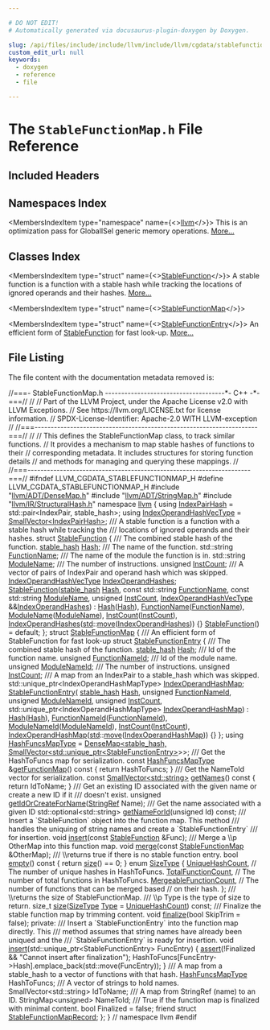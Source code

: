 ```yaml
---

# DO NOT EDIT!
# Automatically generated via docusaurus-plugin-doxygen by Doxygen.

slug: /api/files/include/include/llvm/include/llvm/cgdata/stablefunctionmap-h
custom_edit_url: null
keywords:
  - doxygen
  - reference
  - file

---
```





# The `StableFunctionMap.h` File Reference

<DoxygenPage pluginConfig={pluginConfig}>



## Included Headers

<IncludesList>
<IncludesListItem
  filePath="llvm/ADT/DenseMap.h"
  permalink="/docs/api/files/include/include/llvm/include/llvm/adt/densemap-h"
  isLocal="true" />
<IncludesListItem
  filePath="llvm/ADT/StringMap.h"
  permalink="/docs/api/files/include/include/llvm/include/llvm/adt/stringmap-h"
  isLocal="true" />
<IncludesListItem
  filePath="llvm/IR/StructuralHash.h"
  permalink="/docs/api/files/include/include/llvm/include/llvm/ir/structuralhash-h"
  isLocal="true" />
</IncludesList>

## Namespaces Index

<MembersIndex>

<MembersIndexItem
  type="namespace"
  name={<><a href="/docs/api/namespaces/llvm">llvm</a></>}>
This is an optimization pass for GlobalISel generic memory operations. <a href="/docs/api/namespaces/llvm/#details">More...</a>
</MembersIndexItem>

</MembersIndex>

## Classes Index

<MembersIndex>

<MembersIndexItem
  type="struct"
  name={<><a href="/docs/api/structs/llvm/stablefunction">StableFunction</a></>}>
A stable function is a function with a stable hash while tracking the locations of ignored operands and their hashes. <a href="/docs/api/structs/llvm/stablefunction/#details">More...</a>
</MembersIndexItem>

<MembersIndexItem
  type="struct"
  name={<><a href="/docs/api/structs/llvm/stablefunctionmap">StableFunctionMap</a></>}>
</MembersIndexItem>

<MembersIndexItem
  type="struct"
  name={<><a href="/docs/api/structs/llvm/stablefunctionmap/stablefunctionentry">StableFunctionEntry</a></>}>
An efficient form of <a href="/docs/api/structs/llvm/stablefunction">StableFunction</a> for fast look-up. <a href="/docs/api/structs/llvm/stablefunctionmap/stablefunctionentry/#details">More...</a>
</MembersIndexItem>

</MembersIndex>


## File Listing

The file content with the documentation metadata removed is:

<ProgramListing>

<Link id="l00001" /><CodeLine lineNumber="1"><span class="doxyHighlightComment">//===- StableFunctionMap.h -------------------------------------&#42;- C++ -&#42;-===//</span></CodeLine>
<Link id="l00002" /><CodeLine lineNumber="2"><span class="doxyHighlightComment">//</span></CodeLine>
<Link id="l00003" /><CodeLine lineNumber="3"><span class="doxyHighlightComment">// Part of the LLVM Project, under the Apache License v2.0 with LLVM Exceptions.</span></CodeLine>
<Link id="l00004" /><CodeLine lineNumber="4"><span class="doxyHighlightComment">// See https://llvm.org/LICENSE.txt for license information.</span></CodeLine>
<Link id="l00005" /><CodeLine lineNumber="5"><span class="doxyHighlightComment">// SPDX-License-Identifier: Apache-2.0 WITH LLVM-exception</span></CodeLine>
<Link id="l00006" /><CodeLine lineNumber="6"><span class="doxyHighlightComment">//</span></CodeLine>
<Link id="l00007" /><CodeLine lineNumber="7"><span class="doxyHighlightComment">//===---------------------------------------------------------------------===//</span></CodeLine>
<Link id="l00008" /><CodeLine lineNumber="8"><span class="doxyHighlightComment">//</span></CodeLine>
<Link id="l00009" /><CodeLine lineNumber="9"><span class="doxyHighlightComment">// This defines the StableFunctionMap class, to track similar functions.</span></CodeLine>
<Link id="l00010" /><CodeLine lineNumber="10"><span class="doxyHighlightComment">// It provides a mechanism to map stable hashes of functions to their</span></CodeLine>
<Link id="l00011" /><CodeLine lineNumber="11"><span class="doxyHighlightComment">// corresponding metadata. It includes structures for storing function details</span></CodeLine>
<Link id="l00012" /><CodeLine lineNumber="12"><span class="doxyHighlightComment">// and methods for managing and querying these mappings.</span></CodeLine>
<Link id="l00013" /><CodeLine lineNumber="13"><span class="doxyHighlightComment">//</span></CodeLine>
<Link id="l00014" /><CodeLine lineNumber="14"><span class="doxyHighlightComment">//===---------------------------------------------------------------------===//</span></CodeLine>
<Link id="l00015" /><CodeLine lineNumber="15"></CodeLine>
<Link id="l00016" /><CodeLine lineNumber="16"><span class="doxyHighlightPreprocessor">#ifndef LLVM&#95;CGDATA&#95;STABLEFUNCTIONMAP&#95;H</span></CodeLine>
<Link id="l00017" /><CodeLine lineNumber="17"><span class="doxyHighlightPreprocessor">#define LLVM&#95;CGDATA&#95;STABLEFUNCTIONMAP&#95;H</span></CodeLine>
<Link id="l00018" /><CodeLine lineNumber="18"></CodeLine>
<Link id="l00019" /><CodeLine lineNumber="19"><span class="doxyHighlightPreprocessor">#include &quot;<a href="/docs/api/files/include/include/llvm/include/llvm/adt/densemap-h">llvm/ADT/DenseMap.h</a>&quot;</span></CodeLine>
<Link id="l00020" /><CodeLine lineNumber="20"><span class="doxyHighlightPreprocessor">#include &quot;<a href="/docs/api/files/include/include/llvm/include/llvm/adt/stringmap-h">llvm/ADT/StringMap.h</a>&quot;</span></CodeLine>
<Link id="l00021" /><CodeLine lineNumber="21"><span class="doxyHighlightPreprocessor">#include &quot;<a href="/docs/api/files/include/include/llvm/include/llvm/ir/structuralhash-h">llvm/IR/StructuralHash.h</a>&quot;</span></CodeLine>
<Link id="l00022" /><CodeLine lineNumber="22"></CodeLine>
<Link id="l00023" /><CodeLine lineNumber="23"><span class="doxyHighlightKeyword">namespace </span><span class="doxyHighlight"><a href="/docs/api/namespaces/llvm">llvm</a> &#123;</span></CodeLine>
<Link id="l00024" /><CodeLine lineNumber="24"></CodeLine>
<Link id="l00025" /><CodeLine lineNumber="25" lineLink="/docs/api/namespaces/llvm/#ab15bad17e11e119331550792dfe5907b"><span class="doxyHighlightKeyword">using </span><span class="doxyHighlight"><a href="/docs/api/namespaces/llvm/#ab15bad17e11e119331550792dfe5907b">IndexPairHash</a> = std::pair&lt;IndexPair, stable&#95;hash&gt;;</span></CodeLine>
<Link id="l00026" /><CodeLine lineNumber="26" lineLink="/docs/api/namespaces/llvm/#a52a608ceb0e77670a4eee81bbe3065dc"><span class="doxyHighlightKeyword">using </span><span class="doxyHighlight"><a href="/docs/api/namespaces/llvm/#a52a608ceb0e77670a4eee81bbe3065dc">IndexOperandHashVecType</a> = <a href="/docs/api/classes/llvm/smallvector">SmallVector&lt;IndexPairHash&gt;</a>;</span></CodeLine>
<Link id="l00027" /><CodeLine lineNumber="27"></CodeLine>
<Link id="l00028" /><CodeLine lineNumber="28"><span class="doxyHighlightComment">/// A stable function is a function with a stable hash while tracking the</span></CodeLine>
<Link id="l00029" /><CodeLine lineNumber="29"><span class="doxyHighlightComment">/// locations of ignored operands and their hashes.</span></CodeLine>
<Link id="l00030" /><CodeLine lineNumber="30" lineLink="/docs/api/structs/llvm/stablefunction"><span class="doxyHighlightKeyword">struct </span><span class="doxyHighlight"><a href="/docs/api/structs/llvm/stablefunction/#a3f4061031e97978bb2f1829ef1daa9b4">StableFunction</a> &#123;</span></CodeLine>
<Link id="l00031" /><CodeLine lineNumber="31"><span class="doxyHighlightComment">  /// The combined stable hash of the function.</span></CodeLine>
<Link id="l00032" /><CodeLine lineNumber="32" lineLink="/docs/api/structs/llvm/stablefunction/#a4160d6e77dbb5b25f23b6f1f6d9b4f83"><span class="doxyHighlight">  <a href="/docs/api/namespaces/llvm/#a3f07bd5ee30b6a57ddc214f64d5fd941">stable&#95;hash</a> <a href="/docs/api/structs/llvm/stablefunction/#a4160d6e77dbb5b25f23b6f1f6d9b4f83">Hash</a>;</span></CodeLine>
<Link id="l00033" /><CodeLine lineNumber="33"><span class="doxyHighlightComment">  /// The name of the function.</span></CodeLine>
<Link id="l00034" /><CodeLine lineNumber="34" lineLink="/docs/api/structs/llvm/stablefunction/#a7de5f1f3ae4e36aaa15aec79a93d995a"><span class="doxyHighlight">  std::string <a href="/docs/api/structs/llvm/stablefunction/#a7de5f1f3ae4e36aaa15aec79a93d995a">FunctionName</a>;</span></CodeLine>
<Link id="l00035" /><CodeLine lineNumber="35"><span class="doxyHighlightComment">  /// The name of the module the function is in.</span></CodeLine>
<Link id="l00036" /><CodeLine lineNumber="36" lineLink="/docs/api/structs/llvm/stablefunction/#a93885e24acc70053d70cf42811702fd0"><span class="doxyHighlight">  std::string <a href="/docs/api/structs/llvm/stablefunction/#a93885e24acc70053d70cf42811702fd0">ModuleName</a>;</span></CodeLine>
<Link id="l00037" /><CodeLine lineNumber="37"><span class="doxyHighlightComment">  /// The number of instructions.</span></CodeLine>
<Link id="l00038" /><CodeLine lineNumber="38" lineLink="/docs/api/structs/llvm/stablefunction/#a26b231c403b8117798c42f645234a9df"><span class="doxyHighlight">  </span><span class="doxyHighlightKeywordType">unsigned</span><span class="doxyHighlight"> <a href="/docs/api/structs/llvm/stablefunction/#a26b231c403b8117798c42f645234a9df">InstCount</a>;</span></CodeLine>
<Link id="l00039" /><CodeLine lineNumber="39"><span class="doxyHighlightComment">  /// A vector of pairs of IndexPair and operand hash which was skipped.</span></CodeLine>
<Link id="l00040" /><CodeLine lineNumber="40" lineLink="/docs/api/structs/llvm/stablefunction/#a7dad29ce5f34b56acee9abf3266c8a9d"><span class="doxyHighlight">  <a href="/docs/api/namespaces/llvm/#a52a608ceb0e77670a4eee81bbe3065dc">IndexOperandHashVecType</a> <a href="/docs/api/structs/llvm/stablefunction/#a7dad29ce5f34b56acee9abf3266c8a9d">IndexOperandHashes</a>;</span></CodeLine>
<Link id="l00041" /><CodeLine lineNumber="41"></CodeLine>
<Link id="l00042" /><CodeLine lineNumber="42" lineLink="/docs/api/structs/llvm/stablefunction/#a3f4061031e97978bb2f1829ef1daa9b4"><span class="doxyHighlight">  <a href="/docs/api/structs/llvm/stablefunction/#a3f4061031e97978bb2f1829ef1daa9b4">StableFunction</a>(<a href="/docs/api/namespaces/llvm/#a3f07bd5ee30b6a57ddc214f64d5fd941">stable&#95;hash</a> <a href="/docs/api/structs/llvm/stablefunction/#a4160d6e77dbb5b25f23b6f1f6d9b4f83">Hash</a>, </span><span class="doxyHighlightKeyword">const</span><span class="doxyHighlight"> std::string <a href="/docs/api/structs/llvm/stablefunction/#a7de5f1f3ae4e36aaa15aec79a93d995a">FunctionName</a>,</span></CodeLine>
<Link id="l00043" /><CodeLine lineNumber="43"><span class="doxyHighlight">                 </span><span class="doxyHighlightKeyword">const</span><span class="doxyHighlight"> std::string <a href="/docs/api/structs/llvm/stablefunction/#a93885e24acc70053d70cf42811702fd0">ModuleName</a>, </span><span class="doxyHighlightKeywordType">unsigned</span><span class="doxyHighlight"> <a href="/docs/api/structs/llvm/stablefunction/#a26b231c403b8117798c42f645234a9df">InstCount</a>,</span></CodeLine>
<Link id="l00044" /><CodeLine lineNumber="44"><span class="doxyHighlight">                 <a href="/docs/api/namespaces/llvm/#a52a608ceb0e77670a4eee81bbe3065dc">IndexOperandHashVecType</a> &amp;&amp;<a href="/docs/api/structs/llvm/stablefunction/#a7dad29ce5f34b56acee9abf3266c8a9d">IndexOperandHashes</a>)</span></CodeLine>
<Link id="l00045" /><CodeLine lineNumber="45"><span class="doxyHighlight">      : <a href="/docs/api/structs/llvm/stablefunction/#a4160d6e77dbb5b25f23b6f1f6d9b4f83">Hash</a>(<a href="/docs/api/structs/llvm/stablefunction/#a4160d6e77dbb5b25f23b6f1f6d9b4f83">Hash</a>), <a href="/docs/api/structs/llvm/stablefunction/#a7de5f1f3ae4e36aaa15aec79a93d995a">FunctionName</a>(<a href="/docs/api/structs/llvm/stablefunction/#a7de5f1f3ae4e36aaa15aec79a93d995a">FunctionName</a>), <a href="/docs/api/structs/llvm/stablefunction/#a93885e24acc70053d70cf42811702fd0">ModuleName</a>(<a href="/docs/api/structs/llvm/stablefunction/#a93885e24acc70053d70cf42811702fd0">ModuleName</a>),</span></CodeLine>
<Link id="l00046" /><CodeLine lineNumber="46"><span class="doxyHighlight">        <a href="/docs/api/structs/llvm/stablefunction/#a26b231c403b8117798c42f645234a9df">InstCount</a>(<a href="/docs/api/structs/llvm/stablefunction/#a26b231c403b8117798c42f645234a9df">InstCount</a>),</span></CodeLine>
<Link id="l00047" /><CodeLine lineNumber="47"><span class="doxyHighlight">        <a href="/docs/api/structs/llvm/stablefunction/#a7dad29ce5f34b56acee9abf3266c8a9d">IndexOperandHashes</a>(<a href="/docs/api/namespaces/std">std</a>::<a href="/docs/api/namespaces/llvm/#abfc9c7ecf70f66901e439f7c04ef3dbb">move</a>(<a href="/docs/api/structs/llvm/stablefunction/#a7dad29ce5f34b56acee9abf3266c8a9d">IndexOperandHashes</a>)) &#123;&#125;</span></CodeLine>
<Link id="l00048" /><CodeLine lineNumber="48" lineLink="/docs/api/structs/llvm/stablefunction/#a3847314bbdcaac61b35e4e54f7a21f28"><span class="doxyHighlight">  <a href="/docs/api/structs/llvm/stablefunction/#a3847314bbdcaac61b35e4e54f7a21f28">StableFunction</a>() = </span><span class="doxyHighlightKeywordFlow">default</span><span class="doxyHighlight">;</span></CodeLine>
<Link id="l00049" /><CodeLine lineNumber="49"><span class="doxyHighlight">&#125;;</span></CodeLine>
<Link id="l00050" /><CodeLine lineNumber="50"></CodeLine>
<Link id="l00051" /><CodeLine lineNumber="51" lineLink="/docs/api/structs/llvm/stablefunctionmap"><span class="doxyHighlightKeyword">struct </span><span class="doxyHighlight"><a href="/docs/api/structs/llvm/stablefunctionmap">StableFunctionMap</a> &#123;</span></CodeLine>
<Link id="l00052" /><CodeLine lineNumber="52"><span class="doxyHighlightComment">  /// An efficient form of StableFunction for fast look-up</span></CodeLine>
<Link id="l00053" /><CodeLine lineNumber="53" lineLink="/docs/api/structs/llvm/stablefunctionmap/stablefunctionentry"><span class="doxyHighlight">  </span><span class="doxyHighlightKeyword">struct </span><span class="doxyHighlight"><a href="/docs/api/structs/llvm/stablefunctionmap/stablefunctionentry/#a4d001ebb0fcffa6159e36969e8f8970c">StableFunctionEntry</a> &#123;</span></CodeLine>
<Link id="l00054" /><CodeLine lineNumber="54"><span class="doxyHighlightComment">    /// The combined stable hash of the function.</span></CodeLine>
<Link id="l00055" /><CodeLine lineNumber="55" lineLink="/docs/api/structs/llvm/stablefunctionmap/stablefunctionentry/#ac1c87e877e9c2a12f5f30eac26a5e404"><span class="doxyHighlight">    <a href="/docs/api/namespaces/llvm/#a3f07bd5ee30b6a57ddc214f64d5fd941">stable&#95;hash</a> <a href="/docs/api/structs/llvm/stablefunctionmap/stablefunctionentry/#ac1c87e877e9c2a12f5f30eac26a5e404">Hash</a>;</span></CodeLine>
<Link id="l00056" /><CodeLine lineNumber="56"><span class="doxyHighlightComment">    /// Id of the function name.</span></CodeLine>
<Link id="l00057" /><CodeLine lineNumber="57" lineLink="/docs/api/structs/llvm/stablefunctionmap/stablefunctionentry/#aee8ba9de42071872ee9e955ba6f0102f"><span class="doxyHighlight">    </span><span class="doxyHighlightKeywordType">unsigned</span><span class="doxyHighlight"> <a href="/docs/api/structs/llvm/stablefunctionmap/stablefunctionentry/#aee8ba9de42071872ee9e955ba6f0102f">FunctionNameId</a>;</span></CodeLine>
<Link id="l00058" /><CodeLine lineNumber="58"><span class="doxyHighlightComment">    /// Id of the module name.</span></CodeLine>
<Link id="l00059" /><CodeLine lineNumber="59" lineLink="/docs/api/structs/llvm/stablefunctionmap/stablefunctionentry/#af55624d86c11b9f6a7954a6ac1a433c3"><span class="doxyHighlight">    </span><span class="doxyHighlightKeywordType">unsigned</span><span class="doxyHighlight"> <a href="/docs/api/structs/llvm/stablefunctionmap/stablefunctionentry/#af55624d86c11b9f6a7954a6ac1a433c3">ModuleNameId</a>;</span></CodeLine>
<Link id="l00060" /><CodeLine lineNumber="60"><span class="doxyHighlightComment">    /// The number of instructions.</span></CodeLine>
<Link id="l00061" /><CodeLine lineNumber="61" lineLink="/docs/api/structs/llvm/stablefunctionmap/stablefunctionentry/#ad58d1d29df5e4fa13146441c05a4ed5e"><span class="doxyHighlight">    </span><span class="doxyHighlightKeywordType">unsigned</span><span class="doxyHighlight"> <a href="/docs/api/structs/llvm/stablefunctionmap/stablefunctionentry/#ad58d1d29df5e4fa13146441c05a4ed5e">InstCount</a>;</span></CodeLine>
<Link id="l00062" /><CodeLine lineNumber="62"><span class="doxyHighlightComment">    /// A map from an IndexPair to a stable&#95;hash which was skipped.</span></CodeLine>
<Link id="l00063" /><CodeLine lineNumber="63" lineLink="/docs/api/structs/llvm/stablefunctionmap/stablefunctionentry/#ad440cf342552f1e5995767fa2d7e5adb"><span class="doxyHighlight">    std::unique&#95;ptr&lt;IndexOperandHashMapType&gt; <a href="/docs/api/structs/llvm/stablefunctionmap/stablefunctionentry/#ad440cf342552f1e5995767fa2d7e5adb">IndexOperandHashMap</a>;</span></CodeLine>
<Link id="l00064" /><CodeLine lineNumber="64"></CodeLine>
<Link id="l00065" /><CodeLine lineNumber="65" lineLink="/docs/api/structs/llvm/stablefunctionmap/stablefunctionentry/#a4d001ebb0fcffa6159e36969e8f8970c"><span class="doxyHighlight">    <a href="/docs/api/structs/llvm/stablefunctionmap/stablefunctionentry/#a4d001ebb0fcffa6159e36969e8f8970c">StableFunctionEntry</a>(</span></CodeLine>
<Link id="l00066" /><CodeLine lineNumber="66"><span class="doxyHighlight">        <a href="/docs/api/namespaces/llvm/#a3f07bd5ee30b6a57ddc214f64d5fd941">stable&#95;hash</a> <a href="/docs/api/structs/llvm/stablefunctionmap/stablefunctionentry/#ac1c87e877e9c2a12f5f30eac26a5e404">Hash</a>, </span><span class="doxyHighlightKeywordType">unsigned</span><span class="doxyHighlight"> <a href="/docs/api/structs/llvm/stablefunctionmap/stablefunctionentry/#aee8ba9de42071872ee9e955ba6f0102f">FunctionNameId</a>, </span><span class="doxyHighlightKeywordType">unsigned</span><span class="doxyHighlight"> <a href="/docs/api/structs/llvm/stablefunctionmap/stablefunctionentry/#af55624d86c11b9f6a7954a6ac1a433c3">ModuleNameId</a>,</span></CodeLine>
<Link id="l00067" /><CodeLine lineNumber="67"><span class="doxyHighlight">        </span><span class="doxyHighlightKeywordType">unsigned</span><span class="doxyHighlight"> <a href="/docs/api/structs/llvm/stablefunctionmap/stablefunctionentry/#ad58d1d29df5e4fa13146441c05a4ed5e">InstCount</a>,</span></CodeLine>
<Link id="l00068" /><CodeLine lineNumber="68"><span class="doxyHighlight">        std::unique&#95;ptr&lt;IndexOperandHashMapType&gt; <a href="/docs/api/structs/llvm/stablefunctionmap/stablefunctionentry/#ad440cf342552f1e5995767fa2d7e5adb">IndexOperandHashMap</a>)</span></CodeLine>
<Link id="l00069" /><CodeLine lineNumber="69"><span class="doxyHighlight">        : <a href="/docs/api/structs/llvm/stablefunctionmap/stablefunctionentry/#ac1c87e877e9c2a12f5f30eac26a5e404">Hash</a>(<a href="/docs/api/structs/llvm/stablefunctionmap/stablefunctionentry/#ac1c87e877e9c2a12f5f30eac26a5e404">Hash</a>), <a href="/docs/api/structs/llvm/stablefunctionmap/stablefunctionentry/#aee8ba9de42071872ee9e955ba6f0102f">FunctionNameId</a>(<a href="/docs/api/structs/llvm/stablefunctionmap/stablefunctionentry/#aee8ba9de42071872ee9e955ba6f0102f">FunctionNameId</a>),</span></CodeLine>
<Link id="l00070" /><CodeLine lineNumber="70"><span class="doxyHighlight">          <a href="/docs/api/structs/llvm/stablefunctionmap/stablefunctionentry/#af55624d86c11b9f6a7954a6ac1a433c3">ModuleNameId</a>(<a href="/docs/api/structs/llvm/stablefunctionmap/stablefunctionentry/#af55624d86c11b9f6a7954a6ac1a433c3">ModuleNameId</a>), <a href="/docs/api/structs/llvm/stablefunctionmap/stablefunctionentry/#ad58d1d29df5e4fa13146441c05a4ed5e">InstCount</a>(<a href="/docs/api/structs/llvm/stablefunctionmap/stablefunctionentry/#ad58d1d29df5e4fa13146441c05a4ed5e">InstCount</a>),</span></CodeLine>
<Link id="l00071" /><CodeLine lineNumber="71"><span class="doxyHighlight">          <a href="/docs/api/structs/llvm/stablefunctionmap/stablefunctionentry/#ad440cf342552f1e5995767fa2d7e5adb">IndexOperandHashMap</a>(<a href="/docs/api/namespaces/std">std</a>::<a href="/docs/api/namespaces/llvm/#abfc9c7ecf70f66901e439f7c04ef3dbb">move</a>(<a href="/docs/api/structs/llvm/stablefunctionmap/stablefunctionentry/#ad440cf342552f1e5995767fa2d7e5adb">IndexOperandHashMap</a>)) &#123;&#125;</span></CodeLine>
<Link id="l00072" /><CodeLine lineNumber="72"><span class="doxyHighlight">  &#125;;</span></CodeLine>
<Link id="l00073" /><CodeLine lineNumber="73"></CodeLine>
<Link id="l00074" /><CodeLine lineNumber="74" lineLink="/docs/api/structs/llvm/stablefunctionmap/#a80e494265049ae5ce939a82a456b4cb0"><span class="doxyHighlight">  </span><span class="doxyHighlightKeyword">using </span><span class="doxyHighlight"><a href="/docs/api/structs/llvm/stablefunctionmap/#a80e494265049ae5ce939a82a456b4cb0">HashFuncsMapType</a> =</span></CodeLine>
<Link id="l00075" /><CodeLine lineNumber="75"><span class="doxyHighlight">      <a href="/docs/api/classes/llvm/densemap">DenseMap&lt;stable&#95;hash, SmallVector&lt;std::unique&#95;ptr&lt;StableFunctionEntry&gt;</a>&gt;&gt;;</span></CodeLine>
<Link id="l00076" /><CodeLine lineNumber="76"></CodeLine>
<Link id="l00077" /><CodeLine lineNumber="77"><span class="doxyHighlightComment">  /// Get the HashToFuncs map for serialization.</span></CodeLine>
<Link id="l00078" /><CodeLine lineNumber="78" lineLink="/docs/api/structs/llvm/stablefunctionmap/#a9f7a4800ad974e1eea6f58f1d04c5c8c"><span class="doxyHighlight">  </span><span class="doxyHighlightKeyword">const</span><span class="doxyHighlight"> <a href="/docs/api/structs/llvm/stablefunctionmap/#a80e494265049ae5ce939a82a456b4cb0">HashFuncsMapType</a> &amp;<a href="/docs/api/structs/llvm/stablefunctionmap/#a9f7a4800ad974e1eea6f58f1d04c5c8c">getFunctionMap</a>()</span><span class="doxyHighlightKeyword"> const </span><span class="doxyHighlight">&#123; </span><span class="doxyHighlightKeywordFlow">return</span><span class="doxyHighlight"> HashToFuncs; &#125;</span></CodeLine>
<Link id="l00079" /><CodeLine lineNumber="79"></CodeLine>
<Link id="l00080" /><CodeLine lineNumber="80"><span class="doxyHighlightComment">  /// Get the NameToId vector for serialization.</span></CodeLine>
<Link id="l00081" /><CodeLine lineNumber="81" lineLink="/docs/api/structs/llvm/stablefunctionmap/#a6f3891770db1cc86ff900295d1a0d01b"><span class="doxyHighlight">  </span><span class="doxyHighlightKeyword">const</span><span class="doxyHighlight"> <a href="/docs/api/classes/llvm/smallvector">SmallVector&lt;std::string&gt;</a> <a href="/docs/api/structs/llvm/stablefunctionmap/#a6f3891770db1cc86ff900295d1a0d01b">getNames</a>()</span><span class="doxyHighlightKeyword"> const </span><span class="doxyHighlight">&#123; </span><span class="doxyHighlightKeywordFlow">return</span><span class="doxyHighlight"> IdToName; &#125;</span></CodeLine>
<Link id="l00082" /><CodeLine lineNumber="82"></CodeLine>
<Link id="l00083" /><CodeLine lineNumber="83"><span class="doxyHighlightComment">  /// Get an existing ID associated with the given name or create a new ID if it</span></CodeLine>
<Link id="l00084" /><CodeLine lineNumber="84"><span class="doxyHighlightComment">  /// doesn&#39;t exist.</span></CodeLine>
<Link id="l00085" /><CodeLine lineNumber="85"><span class="doxyHighlight">  </span><span class="doxyHighlightKeywordType">unsigned</span><span class="doxyHighlight"> <a href="/docs/api/structs/llvm/stablefunctionmap/#adec4c768a37d95c89b361ae6c2e2babd">getIdOrCreateForName</a>(<a href="/docs/api/classes/llvm/stringref">StringRef</a> Name);</span></CodeLine>
<Link id="l00086" /><CodeLine lineNumber="86"></CodeLine>
<Link id="l00087" /><CodeLine lineNumber="87"><span class="doxyHighlightComment">  /// Get the name associated with a given ID</span></CodeLine>
<Link id="l00088" /><CodeLine lineNumber="88"><span class="doxyHighlight">  std::optional&lt;std::string&gt; <a href="/docs/api/structs/llvm/stablefunctionmap/#ac5929b80d72ba7c390d3a83391c376f1">getNameForId</a>(</span><span class="doxyHighlightKeywordType">unsigned</span><span class="doxyHighlight"> Id) </span><span class="doxyHighlightKeyword">const</span><span class="doxyHighlight">;</span></CodeLine>
<Link id="l00089" /><CodeLine lineNumber="89"></CodeLine>
<Link id="l00090" /><CodeLine lineNumber="90"><span class="doxyHighlightComment">  /// Insert a &#96;StableFunction&#96; object into the function map. This method</span></CodeLine>
<Link id="l00091" /><CodeLine lineNumber="91"><span class="doxyHighlightComment">  /// handles the uniquing of string names and create a &#96;StableFunctionEntry&#96;</span></CodeLine>
<Link id="l00092" /><CodeLine lineNumber="92"><span class="doxyHighlightComment">  /// for insertion.</span></CodeLine>
<Link id="l00093" /><CodeLine lineNumber="93"><span class="doxyHighlight">  </span><span class="doxyHighlightKeywordType">void</span><span class="doxyHighlight"> <a href="/docs/api/structs/llvm/stablefunctionmap/#a4e8659acb3cbdfe3499a5f95696e57a0">insert</a>(</span><span class="doxyHighlightKeyword">const</span><span class="doxyHighlight"> <a href="/docs/api/structs/llvm/stablefunction">StableFunction</a> &amp;Func);</span></CodeLine>
<Link id="l00094" /><CodeLine lineNumber="94"></CodeLine>
<Link id="l00095" /><CodeLine lineNumber="95"><span class="doxyHighlightComment">  /// Merge a \\p OtherMap into this function map.</span></CodeLine>
<Link id="l00096" /><CodeLine lineNumber="96"><span class="doxyHighlight">  </span><span class="doxyHighlightKeywordType">void</span><span class="doxyHighlight"> <a href="/docs/api/structs/llvm/stablefunctionmap/#aa95f380df2edf513b206d5d47dbce3b6">merge</a>(</span><span class="doxyHighlightKeyword">const</span><span class="doxyHighlight"> <a href="/docs/api/structs/llvm/stablefunctionmap">StableFunctionMap</a> &amp;OtherMap);</span></CodeLine>
<Link id="l00097" /><CodeLine lineNumber="97"></CodeLine>
<Link id="l00098" /><CodeLine lineNumber="98"><span class="doxyHighlightComment">  /// \\returns true if there is no stable function entry.</span></CodeLine>
<Link id="l00099" /><CodeLine lineNumber="99" lineLink="/docs/api/structs/llvm/stablefunctionmap/#a4b33abb63149544bcaf0019c9889d7fb"><span class="doxyHighlight">  </span><span class="doxyHighlightKeywordType">bool</span><span class="doxyHighlight"> <a href="/docs/api/structs/llvm/stablefunctionmap/#a4b33abb63149544bcaf0019c9889d7fb">empty</a>()</span><span class="doxyHighlightKeyword"> const </span><span class="doxyHighlight">&#123; </span><span class="doxyHighlightKeywordFlow">return</span><span class="doxyHighlight"> <a href="/docs/api/files/lib/lib/target/lib/target/nvptx/nvvmreflect-cpp/#ac934769d93af95250952646a3829df4c">size</a>() == 0; &#125;</span></CodeLine>
<Link id="l00100" /><CodeLine lineNumber="100"></CodeLine>
<Link id="l00101" /><CodeLine lineNumber="101" lineLink="/docs/api/structs/llvm/stablefunctionmap/#af7f46a87841819951deaec079f953594"><span class="doxyHighlight">  </span><span class="doxyHighlightKeyword">enum</span><span class="doxyHighlight"> <a href="/docs/api/structs/llvm/stablefunctionmap/#af7f46a87841819951deaec079f953594">SizeType</a> &#123;</span></CodeLine>
<Link id="l00102" /><CodeLine lineNumber="102" lineLink="/docs/api/structs/llvm/stablefunctionmap/#af7f46a87841819951deaec079f953594ac4b99e236c0602a0561e7117a8ce1a21"><span class="doxyHighlight">    <a href="/docs/api/structs/llvm/stablefunctionmap/#af7f46a87841819951deaec079f953594ac4b99e236c0602a0561e7117a8ce1a21">UniqueHashCount</a>,        </span><span class="doxyHighlightComment">// The number of unique hashes in HashToFuncs.</span></CodeLine>
<Link id="l00103" /><CodeLine lineNumber="103" lineLink="/docs/api/structs/llvm/stablefunctionmap/#af7f46a87841819951deaec079f953594ad58321089258f4472260701d4e582164"><span class="doxyHighlight">    <a href="/docs/api/structs/llvm/stablefunctionmap/#af7f46a87841819951deaec079f953594ad58321089258f4472260701d4e582164">TotalFunctionCount</a>,     </span><span class="doxyHighlightComment">// The number of total functions in HashToFuncs.</span></CodeLine>
<Link id="l00104" /><CodeLine lineNumber="104" lineLink="/docs/api/structs/llvm/stablefunctionmap/#af7f46a87841819951deaec079f953594abf77634466d9f40413dffc0111c41c77"><span class="doxyHighlight">    <a href="/docs/api/structs/llvm/stablefunctionmap/#af7f46a87841819951deaec079f953594abf77634466d9f40413dffc0111c41c77">MergeableFunctionCount</a>, </span><span class="doxyHighlightComment">// The number of functions that can be merged based</span></CodeLine>
<Link id="l00105" /><CodeLine lineNumber="105"><span class="doxyHighlight">                            </span><span class="doxyHighlightComment">// on their hash.</span></CodeLine>
<Link id="l00106" /><CodeLine lineNumber="106"><span class="doxyHighlight">  &#125;;</span></CodeLine>
<Link id="l00107" /><CodeLine lineNumber="107"></CodeLine>
<Link id="l00108" /><CodeLine lineNumber="108"><span class="doxyHighlightComment">  /// \\returns the size of StableFunctionMap.</span></CodeLine>
<Link id="l00109" /><CodeLine lineNumber="109"><span class="doxyHighlightComment">  /// \\p Type is the type of size to return.</span></CodeLine>
<Link id="l00110" /><CodeLine lineNumber="110"><span class="doxyHighlight">  </span><span class="doxyHighlightKeywordType">size&#95;t</span><span class="doxyHighlight"> <a href="/docs/api/files/lib/lib/target/lib/target/nvptx/nvvmreflect-cpp/#ac934769d93af95250952646a3829df4c">size</a>(<a href="/docs/api/structs/llvm/stablefunctionmap/#af7f46a87841819951deaec079f953594">SizeType</a> <a href="/docs/api/classes/llvm/type">Type</a> = <a href="/docs/api/structs/llvm/stablefunctionmap/#af7f46a87841819951deaec079f953594ac4b99e236c0602a0561e7117a8ce1a21">UniqueHashCount</a>) </span><span class="doxyHighlightKeyword">const</span><span class="doxyHighlight">;</span></CodeLine>
<Link id="l00111" /><CodeLine lineNumber="111"></CodeLine>
<Link id="l00112" /><CodeLine lineNumber="112"><span class="doxyHighlightComment">  /// Finalize the stable function map by trimming content.</span></CodeLine>
<Link id="l00113" /><CodeLine lineNumber="113"><span class="doxyHighlight">  </span><span class="doxyHighlightKeywordType">void</span><span class="doxyHighlight"> <a href="/docs/api/files/lib/lib/target/lib/target/arc/arcbranchfinalize-cpp/#a8e08eb3768ea6054b445ad1e5f0b9bba">finalize</a>(</span><span class="doxyHighlightKeywordType">bool</span><span class="doxyHighlight"> SkipTrim = </span><span class="doxyHighlightKeyword">false</span><span class="doxyHighlight">);</span></CodeLine>
<Link id="l00114" /><CodeLine lineNumber="114"></CodeLine>
<Link id="l00115" /><CodeLine lineNumber="115"><span class="doxyHighlightKeyword">private</span><span class="doxyHighlight">:</span></CodeLine>
<Link id="l00116" /><CodeLine lineNumber="116"><span class="doxyHighlightComment">  /// Insert a &#96;StableFunctionEntry&#96; into the function map directly. This</span></CodeLine>
<Link id="l00117" /><CodeLine lineNumber="117"><span class="doxyHighlightComment">  /// method assumes that string names have already been uniqued and the</span></CodeLine>
<Link id="l00118" /><CodeLine lineNumber="118"><span class="doxyHighlightComment">  /// &#96;StableFunctionEntry&#96; is ready for insertion.</span></CodeLine>
<Link id="l00119" /><CodeLine lineNumber="119"><span class="doxyHighlight">  </span><span class="doxyHighlightKeywordType">void</span><span class="doxyHighlight"> <a href="/docs/api/structs/llvm/stablefunctionmap/#a4e8659acb3cbdfe3499a5f95696e57a0">insert</a>(std::unique&#95;ptr&lt;StableFunctionEntry&gt; FuncEntry) &#123;</span></CodeLine>
<Link id="l00120" /><CodeLine lineNumber="120"><span class="doxyHighlight">    <a href="/docs/api/files/lib/lib/target/lib/target/amdgpu/silowercontrolflow-cpp/#a4868c5d81c5ccc98c47aeab6244346a0">assert</a>(!Finalized &amp;&amp; </span><span class="doxyHighlightStringLiteral">&quot;Cannot insert after finalization&quot;</span><span class="doxyHighlight">);</span></CodeLine>
<Link id="l00121" /><CodeLine lineNumber="121"><span class="doxyHighlight">    HashToFuncs&#91;FuncEntry-&gt;Hash&#93;.emplace&#95;back(std::move(FuncEntry));</span></CodeLine>
<Link id="l00122" /><CodeLine lineNumber="122"><span class="doxyHighlight">  &#125;</span></CodeLine>
<Link id="l00123" /><CodeLine lineNumber="123"></CodeLine>
<Link id="l00124" /><CodeLine lineNumber="124"><span class="doxyHighlightComment">  /// A map from a stable&#95;hash to a vector of functions with that hash.</span></CodeLine>
<Link id="l00125" /><CodeLine lineNumber="125"><span class="doxyHighlight">  <a href="/docs/api/structs/llvm/stablefunctionmap/#a80e494265049ae5ce939a82a456b4cb0">HashFuncsMapType</a> HashToFuncs;</span></CodeLine>
<Link id="l00126" /><CodeLine lineNumber="126"><span class="doxyHighlightComment">  /// A vector of strings to hold names.</span></CodeLine>
<Link id="l00127" /><CodeLine lineNumber="127"><span class="doxyHighlight">  SmallVector&lt;std::string&gt; IdToName;</span></CodeLine>
<Link id="l00128" /><CodeLine lineNumber="128"><span class="doxyHighlightComment">  /// A map from StringRef (name) to an ID.</span></CodeLine>
<Link id="l00129" /><CodeLine lineNumber="129"><span class="doxyHighlight">  StringMap&lt;unsigned&gt; NameToId;</span></CodeLine>
<Link id="l00130" /><CodeLine lineNumber="130"><span class="doxyHighlightComment">  /// True if the function map is finalized with minimal content.</span></CodeLine>
<Link id="l00131" /><CodeLine lineNumber="131"><span class="doxyHighlight">  </span><span class="doxyHighlightKeywordType">bool</span><span class="doxyHighlight"> Finalized = </span><span class="doxyHighlightKeyword">false</span><span class="doxyHighlight">;</span></CodeLine>
<Link id="l00132" /><CodeLine lineNumber="132"></CodeLine>
<Link id="l00133" /><CodeLine lineNumber="133" lineLink="/docs/api/structs/llvm/stablefunctionmap/#ae47d1e4bf52d69b600aeafc0e4234271"><span class="doxyHighlight">  </span><span class="doxyHighlightKeyword">friend</span><span class="doxyHighlight"> </span><span class="doxyHighlightKeyword">struct </span><span class="doxyHighlight"><a href="/docs/api/structs/llvm/stablefunctionmap/#ae47d1e4bf52d69b600aeafc0e4234271">StableFunctionMapRecord</a>;</span></CodeLine>
<Link id="l00134" /><CodeLine lineNumber="134"><span class="doxyHighlight">&#125;;</span></CodeLine>
<Link id="l00135" /><CodeLine lineNumber="135"></CodeLine>
<Link id="l00136" /><CodeLine lineNumber="136"><span class="doxyHighlight">&#125; </span><span class="doxyHighlightComment">// namespace llvm</span></CodeLine>
<Link id="l00137" /><CodeLine lineNumber="137"></CodeLine>
<Link id="l00138" /><CodeLine lineNumber="138"><span class="doxyHighlightPreprocessor">#endif</span></CodeLine>

</ProgramListing>


</DoxygenPage>
